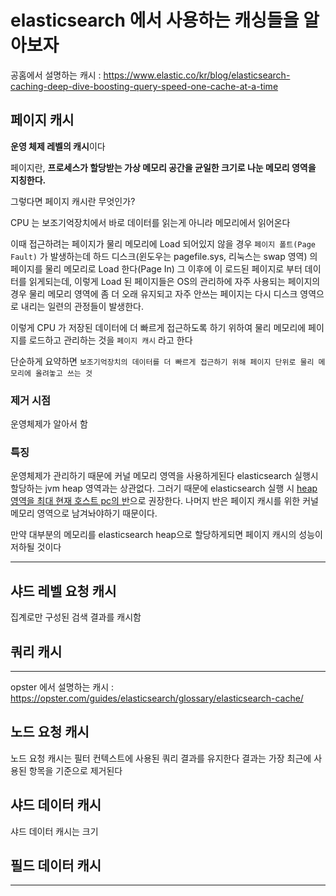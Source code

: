 # elasticsearch 에서 사용하는 캐싱들을 알아보자

공홈에서 설명하는 캐시 : https://www.elastic.co/kr/blog/elasticsearch-caching-deep-dive-boosting-query-speed-one-cache-at-a-time

## 페이지 캐시

**운영 체제 레벨의 캐시**이다

페이지란, **프로세스가 할당받는 가상 메모리 공간을 균일한 크기로 나눈 메모리 영역을 지칭한다.**

그렇다면 페이지 캐시란 무엇인가?

CPU 는 보조기억장치에서 바로 데이터를 읽는게 아니라 메모리에서 읽어온다

이때 접근하려는 페이지가 물리 메모리에 Load 되어있지 않을 경우 `페이지 폴트(Page Fault)` 가 발생하는데 하드 디스크(윈도우는 pagefile.sys, 리눅스는 swap 영역) 의 페이지를 물리 메모리로 Load 한다(Page In) 그 이후에 이 로드된 페이지로 부터 데이터를 읽게되는데, 이렇게 Load 된 페이지들은 OS의 관리하에 자주 사용되는 페이지의 경우 물리 메모리 영역에 좀 더 오래 유지되고 자주 안쓰는 페이지는 다시 디스크 영역으로 내리는 일련의 관정들이 발생한다.

이렇게 CPU 가 저장된 데이터에 더 빠르게 접근하도록 하기 위하여 물리 메모리에 페이지를 로드하고 관리하는 것을 `페이지 캐시` 라고 한다
 
단순하게 요약하면 `보조기억장치의 데이터를 더 빠르게 접근하기 위해 페이지 단위로 물리 메모리에 올려놓고 쓰는 것`
 
### 제거 시점

운영체제가 알아서 함
 
### 특징

운영체제가 관리하기 때문에 커널 메모리 영역을 사용하게된다
elasticsearch 실행시 할당하는 jvm heap 영역과는 상관없다.
그러기 때문에 elasticsearch 실행 시 [heap 영역을 최대 현재 호스트 pc의 반](https://www.elastic.co/guide/en/elasticsearch/reference/7.11/tune-for-search-speed.html#_give_memory_to_the_filesystem_cache_2)으로 권장한다.
나머지 반은 페이지 캐시를 위한 커널 메모리 영역으로 남겨놔야하기 때문이다.

만약 대부분의 메모리를 elasticsearch heap으로 할당하게되면 페이지 캐시의 성능이 저하될 것이다

---

## 샤드 레벨 요청 캐시

집계로만 구성된 검색 결과를 캐시함


## 쿼리 캐시

---

opster 에서 설명하는 캐시 : https://opster.com/guides/elasticsearch/glossary/elasticsearch-cache/

## 노드 요청 캐시

노드 요청 캐시는 필터 컨텍스트에 사용된 쿼리 결과를 유지한다
결과는 가장 최근에 사용된 항목을 기준으로 제거된다

## 샤드 데이터 캐시

샤드 데이터 캐시는 크기

## 필드 데이터 캐시

---
